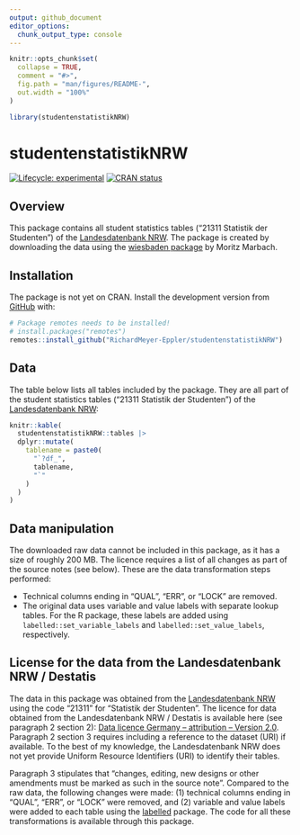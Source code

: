 ```yaml
---
output: github_document
editor_options: 
  chunk_output_type: console
---
```


<!-- README.md is generated from README.Rmd. Please edit that file -->

```r
knitr::opts_chunk$set(
  collapse = TRUE,
  comment = "#>",
  fig.path = "man/figures/README-",
  out.width = "100%"
)

library(studentenstatistikNRW)
```

# studentenstatistikNRW

<!-- badges: start -->
[![Lifecycle: experimental](https://img.shields.io/badge/lifecycle-experimental-orange.svg)](https://lifecycle.r-lib.org/articles/stages.html#experimental)
[![CRAN status](https://www.r-pkg.org/badges/version/studentenstatistikNRW)](https://CRAN.R-project.org/package=studentenstatistikNRW)
<!-- badges: end -->

## Overview

This package contains all student statistics tables ("21311 Statistik der Studenten") of the [Landesdatenbank NRW](https://www.landesdatenbank.nrw.de/). The package is created by downloading the data using the [wiesbaden package](https://github.com/sumtxt/wiesbaden) by Moritz Marbach. 

## Installation

The package is not yet on CRAN. Install the development version from [GitHub](https://github.com/) with:

```r
# Package remotes needs to be installed!
# install.packages("remotes")
remotes::install_github("RichardMeyer-Eppler/studentenstatistikNRW")
```

## Data

The table below lists all tables included by the package. They are all part of the student statistics tables ("21311 Statistik der Studenten") of the [Landesdatenbank NRW](https://www.landesdatenbank.nrw.de/):

```r
knitr::kable(
  studentenstatistikNRW::tables |> 
  dplyr::mutate(
    tablename = paste0(
      "`?df_",
      tablename,
      "`"
    )
  )
)
```

## Data manipulation

The downloaded raw data cannot be included in this package, as it has a size of roughly 200 MB. The licence requires a list of all changes as part of the source notes (see below). These are the data transformation steps performed:

* Technical columns ending in "QUAL", "ERR", or "LOCK" are removed.
* The original data uses variable and value labels with separate lookup tables. For the R package, these labels are added using `labelled::set_variable_labels` and `labelled::set_value_labels`, respectively.

## License for the data from the Landesdatenbank NRW / Destatis

The data in this package was obtained from the [Landesdatenbank NRW](https://www.landesdatenbank.nrw.de/) using the code "21311" for "Statistik der Studenten". The licence for data obtained from the Landesdatenbank NRW / Destatis is available here (see paragraph 2 section 2): [Data licence Germany – attribution – Version 2.0](http://www.govdata.de/dl-de/by-2-0). Paragraph 2 section 3 requires including a reference to the dataset (URI) if available. To the best of my knowledge, the Landesdatenbank NRW does not yet provide Uniform Resource Identifiers (URI) to identify their tables.

Paragraph 3 stipulates that "changes, editing, new designs or other amendments must be marked as such in the source note". Compared to the raw data, the following changes were made: (1) technical columns ending in "QUAL", "ERR", or "LOCK" were removed, and (2) variable and value labels were added to each table using the [labelled](https://larmarange.github.io/labelled/) package. The code for all these transformations is available through this package.
